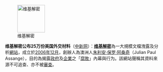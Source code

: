 [[File:Wikileaks logo.svg|90px|left|维基解密]]

'''维基解密公布25万份美国外交材料'''（[http://www.chinanews.com.cn/gj/2010/11-29/2685969.shtml 中新网]）：'''[[维基解密]]'''為一大規模文檔洩露及分析[[網站]]，成立於[[2006年12月]]，創辦人為澳洲人[[朱利安·阿桑奇|朱利安·保罗·阿桑奇]]（Julian Paul Assange），目的為揭露[[政府]]及[[企業]]之「[[腐敗]]」內幕與行为。該網站聲稱其資料來源不可追查、亦不被[[審查制度|審查]]。